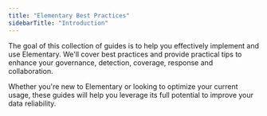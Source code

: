 ```yaml
---
title: "Elementary Best Practices"
sidebarTitle: "Introduction"
---
```


The goal of this collection of guides is to help you effectively implement and use Elementary. We'll cover best practices and provide practical tips to enhance your governance, detection,
coverage, response and collaboration. 
  
Whether you're new to Elementary or looking to optimize your current usage, these guides will help you leverage its full potential to improve your data
reliability.

<CardGroup cols={3}>
  <Card
    title="Governance for observability"
    href="/best-practices/governance-for-observability"
    icon="tower-observation"
    iconType="solid"
  ></Card>
  <Card
    title="Detection and coverage"
    href="/best-practices/detection-and-coverage"
    icon="sensor-triangle-exclamation"
    iconType="solid"
  ></Card>
  <Card
    title="Triage & response"
    href="/best-practices/triage-and-response"
    icon="circle-exclamation"
    iconType="solid"
  ></Card>
</CardGroup>